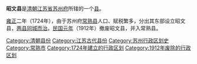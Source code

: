 '''昭文县'''是[[清朝|清朝]][[江苏省|江苏省]][[苏州府|苏州府]]所辖的一个[[县|县]]。

[[雍正|雍正]]二年（1724年），由于苏州府[[常熟县|常熟县]]人口、赋税繁多，分出其东部设立昭文县，[[两县同城而治|两县同城而治]]。[[民国元年|民国元年]]（1912年）撤废昭文县，并入常熟县。

{{清朝行政区划小作品}}
[[Category:清朝县份|Category:清朝县份]]
[[Category:江苏古代县份|Category:江苏古代县份]]
[[Category:苏州行政区划史|Category:苏州行政区划史]]
[[Category:常熟市|Category:常熟市]]
[[Category:1724年建立的行政区划|Category:1724年建立的行政区划]]
[[Category:1912年废除的行政区划|Category:1912年废除的行政区划]]